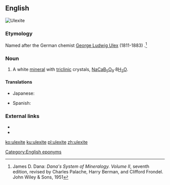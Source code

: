 ==English==
[[Image:Ulexite w-clay and realgar Hydrous sodium calcium borate Boron Kern County California 1866.jpg|thumb|Ulexite]]
{{wikipedia|lang=en}}

===Etymology===
Named after the German chemist [[w:George Ludwig Ulex|George Ludwig Ulex]] (1811-1883) {{suffix||ite|lang=en}}.<ref>James D. Dana: ''Dana's System of Mineralogy. Volume II'', seventh edition, revised by Charles Palache, Harry Berman, and Clifford Frondel. John Wiley & Sons, 1951</ref>

===Noun===
{{en-noun}}

# {{lb|en|mineral}} A white [[mineral]] with [[triclinic]] crystals, [[sodium|Na]][[calcium|Ca]][[boron|B]]<sub>5</sub>[[oxygen|O]]<sub>9</sub>·8[[water|H<sub>2</sub>O]].

====Translations====
{{trans-top|mineral}}
* Japanese: {{t|ja|曹灰硼石|tr=そうかいほうせき, sōkaihōseki|sc=Jpan}}
{{trans-mid}}
* Spanish: {{t|es|ulexita|f}}
{{trans-bottom}}

===External links===
* {{R:WebMineral}}
* {{R:mindat}}
<references/>

[[Category:English eponyms]]

[[ko:ulexite]]
[[ku:ulexite]]
[[pl:ulexite]]
[[zh:ulexite]]